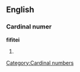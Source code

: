 ==English==

===Cardinal numer===
'''fifitei'''

# {{obsolete spelling of|fifty}}

[[Category:Cardinal numbers]]